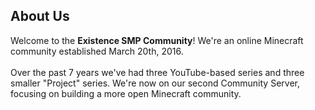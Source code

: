## About Us

Welcome to the **Existence SMP Community**! We're an online Minecraft community established March 20th, 2016. \
\
Over the past 7 years we've had three YouTube-based series and three smaller "Project" series. We're now on our second Community Server, focusing on building a more open Minecraft community.
